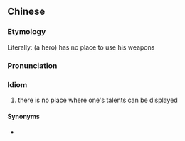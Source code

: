 {{also|无用武之地}}
==Chinese==
{{zh-forms|s=无用武之地|type=1211}}

===Etymology===
Literally: (a hero) has no place to use his weapons

===Pronunciation===
{{zh-pron
|m=wú yòngwǔ zhī dì
|cat=id
}}

===Idiom===
{{zh-idiom}}

# there is no place where one's talents can be displayed

====Synonyms====
* {{l|zh|英雄無用武之地}}